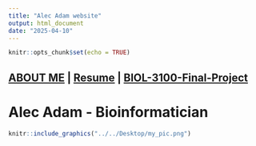 ```yaml
---
title: "Alec Adam website"
output: html_document
date: "2025-04-10"
---
```


```r
knitr::opts_chunk$set(echo = TRUE)
```




## [ABOUT ME](./about-me) | [Resume](../../Documents/Alec Adam Resume 2025 (1) teacher updated.docx) | [BIOL-3100-Final-Project](./fp)##

# **Alec Adam - Bioinformatician** #

```r
knitr::include_graphics("../../Desktop/my_pic.png")
```

